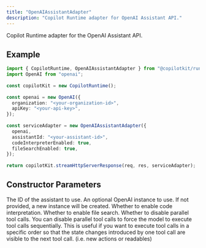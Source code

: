 ```yaml
---
title: "OpenAIAssistantAdapter"
description: "Copilot Runtime adapter for OpenAI Assistant API."
---
```


Copilot Runtime adapter for the OpenAI Assistant API.
 
## Example
 
```ts
import { CopilotRuntime, OpenAIAssistantAdapter } from "@copilotkit/runtime";
import OpenAI from "openai";
 
const copilotKit = new CopilotRuntime();
 
const openai = new OpenAI({
  organization: "<your-organization-id>",
  apiKey: "<your-api-key>",
});
 
const serviceAdapter = new OpenAIAssistantAdapter({
  openai,
  assistantId: "<your-assistant-id>",
  codeInterpreterEnabled: true,
  fileSearchEnabled: true,
});
 
return copilotKit.streamHttpServerResponse(req, res, serviceAdapter);
```

## Constructor Parameters

<PropertyReference name="assistantId" type="string" required > 
The ID of the assistant to use.
</PropertyReference>

<PropertyReference name="openai" type="OpenAI"  > 
An optional OpenAI instance to use. If not provided, a new instance will be created.
</PropertyReference>

<PropertyReference name="codeInterpreterEnabled" type="boolean"  default="true"> 
Whether to enable code interpretation.
</PropertyReference>

<PropertyReference name="fileSearchEnabled" type="boolean"  default="true"> 
Whether to enable file search.
</PropertyReference>

<PropertyReference name="disableParallelToolCalls" type="boolean"  default="false"> 
Whether to disable parallel tool calls.
  You can disable parallel tool calls to force the model to execute tool calls sequentially.
  This is useful if you want to execute tool calls in a specific order so that the state changes
  introduced by one tool call are visible to the next tool call. (i.e. new actions or readables)
</PropertyReference>

